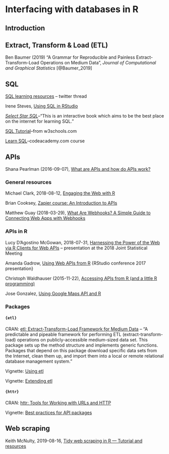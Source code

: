 # Interfacing with databases in R




## Introduction


## Extract, Transform & Load (ETL)

Ben Baumer (2019) "A Grammar for Reproducible and Painless Extract-Transform-Load Operations on Medium Data", _Journal of Computational and Graphical Statistics_ [@Baumer_2019]


## SQL


[SQL learning resources](https://twitter.com/ebovee09/status/1275070663452004359?s=20) -- twitter thread

Irene Steves, [Using SQL in RStudio](https://irene.rbind.io/post/using-sql-in-rstudio/)

[_Select Star SQL_](https://selectstarsql.com/)--"This is an interactive book which aims to be the best place on the internet for learning SQL."

[SQL Tutorial](https://www.w3schools.com/sql/)--from w3schools.com

[Learn SQL](https://www.codecademy.com/learn/learn-sql)--codeacademy.com course



## APIs

Shana Pearlman (2016-09-07), [What are APIs and how do APIs work?](https://blogs.mulesoft.com/biz/tech-ramblings-biz/what-are-apis-how-do-apis-work/)


### General resources


Michael Clark, 2018-08-12, [Engaging the Web with R](https://m-clark.github.io/webR/)


Brian Cooksey, [Zapier course: An Introduction to APIs](https://zapier.com/learn/apis/)

Matthew Guay (2018-03-29), [What Are Webhooks? A Simple Guide to Connecting Web Apps with Webhooks](https://zapier.com/blog/what-are-webhooks/)


### APIs in R

Lucy D'Agostino McGowan, 2018-07-31, [Harnessing the Power of the Web via R Clients for Web APIs](https://www.lucymcgowan.com/talk/asa_joint_statistical_meeting_2018/) -- presentation at the 2018 Joint Statistical Meeting

Amanda Gadrow, [Using Web APIs from R](https://www.rstudio.com/resources/videos/using-web-apis-from-r/) {RStudio conference 2017 presentation}

Christoph Waldhauser (2015-11-22), [Accessing APIs from R (and a little R programming)](https://www.r-bloggers.com/accessing-apis-from-r-and-a-little-r-programming/)


Jose Gonzalez, [Using Google Maps API and R](https://gist.github.com/josecarlosgonz/6417633)


### Packages

#### `{etl}`

CRAN: [etl: Extract-Transform-Load Framework for Medium Data](https://cran.r-project.org/package=etl/) -- "A predictable and pipeable framework for performing ETL (extract-transform-load) operations on publicly-accessible medium-sized data set. This package sets up the method structure and implements generic functions. Packages that depend on this package download specific data sets from the Internet, clean them up, and import them into a local or remote relational database management system."


Vignette: [Using etl](https://cran.r-project.org/web/packages/etl/vignettes/using_etl.html)

Vignette: [Extending etl](https://cran.r-project.org/web/packages/etl/vignettes/extending_etl.html)


#### `{httr}`

CRAN: [httr: Tools for Working with URLs and HTTP](https://cran.r-project.org/package=httr/)

Vignette: [Best practices for API packages](https://cran.r-project.org/package=httr/vignettes/api-packages.html)



## Web scraping

Keith McNulty, 2019-08-16, [Tidy web scraping in R — Tutorial and resources](https://towardsdatascience.com/tidy-web-scraping-in-r-tutorial-and-resources-ac9f72b4fe47)



